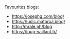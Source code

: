 
Favourites blogs:

 - https://josephg.com/blog/
 - https://ludic.mataroa.blog/
 - http://mrale.ph/blog
 - https://loup-vaillant.fr/

<br />
<br />
<br />
<br />

<RandomPlant />

<br />
<br />

